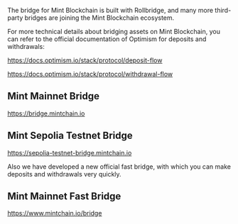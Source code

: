 The bridge for Mint Blockchain is built with Rollbridge, and many more third-party bridges are joining the Mint Blockchain ecosystem.

For more technical details about bridging assets on Mint Blockchain, you can refer to the official documentation of Optimism for deposits and withdrawals:

https://docs.optimism.io/stack/protocol/deposit-flow

https://docs.optimism.io/stack/protocol/withdrawal-flow


## Mint Mainnet Bridge

https://bridge.mintchain.io

## Mint Sepolia Testnet Bridge

https://sepolia-testnet-bridge.mintchain.io


Also we have developed a new official fast bridge, with which you can make deposits and withdrawals very quickly.


## Mint Mainnet Fast Bridge

https://www.mintchain.io/bridge